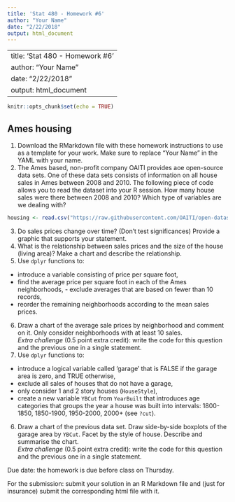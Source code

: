 ```yaml
---
title: 'Stat 480 - Homework #6'
author: "Your Name"
date: "2/22/2018"
output: html_document
---
```

---
title: 'Stat 480 - Homework #6'
author: "Your Name"
date: "2/22/2018"
output: html_document
---

```r
knitr::opts_chunk$set(echo = TRUE)
```

## Ames housing

1. Download the RMarkdown file with these homework instructions to use as a template for your work.
Make sure to replace "Your Name" in the YAML with your name.
2. The Ames based, non-profit company OAITI provides aoe open-source data sets. One of these data sets consists of information on all house sales in Ames between 2008 and 2010. The following piece of code allows you to read the dataset into your R session.
How many house sales were there between 2008 and 2010? Which type of variables are we dealing with?

```r
housing <- read.csv("https://raw.githubusercontent.com/OAITI/open-datasets/master/Housing%20Data/Ames-Housing.csv")
```

3. Do sales prices change over time? (Don't test significances) Provide a graphic that supports your statement.
4. What is the relationship between sales prices and the size of the house (living area)? Make a chart and describe the relationship.
5. Use `dplyr` functions to:
    
  - introduce a variable consisting of price per square foot,
  - find the average price per square foot in each of the Ames neighborhoods,           - exclude averages that are based on fewer than 10 records, 
  - reorder the remaining neighborhoods according to the mean sales prices. 
  
6. Draw a chart of the average sale prices by neighborhood and comment on it. Only consider neighborhoods with at least 10 sales. <br>
*Extra challenge* (0.5 point extra credit): write the code for this question and the previous one in a single statement.
7. Use `dplyr` functions to:

  - introduce a logical variable called 'garage' that is FALSE if the garage area is zero, and TRUE otherwise,
  - exclude all sales of houses that do not have a garage,
  - only consider 1 and 2 story houses (`HouseStyle`),
  - create a new variable `YBCut` from `YearBuilt` that introduces age categories that groups the year a house was built into intervals: 1800-1850, 1850-1900, 1950-2000, 2000+ (see `?cut`).
6. Draw a chart of the previous data set. Draw side-by-side boxplots of the garage area by `YBCut`. Facet by the style of house. Describe and summarise the chart.  <br>
*Extra challenge* (0.5 point extra credit): write the code for this question and the previous one in a single statement.


Due date: the homework is due before class on Thursday. 

For the submission: submit your solution in an R Markdown file and (just for insurance) submit the corresponding html file with it. 
